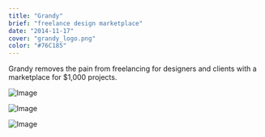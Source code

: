 ```yaml
---
title: "Grandy"
brief: "freelance design marketplace"
date: "2014-11-17"
cover: "grandy_logo.png"
color: "#76C185"
---
```


Grandy removes the pain from freelancing for designers and clients with a marketplace for $1,000 projects.

![Image](@/images/projects/grandy/grandy_logo.png)

![Image](@/images/projects/grandy/grandy_macbook.png)

![Image](@/images/projects/grandy/grandy_landing-display.png)
